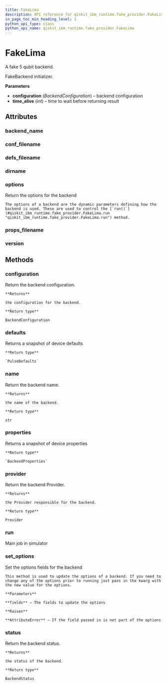 ```yaml
---
title: FakeLima
description: API reference for qiskit_ibm_runtime.fake_provider.FakeLima
in_page_toc_min_heading_level: 1
python_api_type: class
python_api_name: qiskit_ibm_runtime.fake_provider.FakeLima
---
```


# FakeLima

<Class id="qiskit_ibm_runtime.fake_provider.FakeLima" github="https://github.com/Qiskit/qiskit-ibm-runtime/tree/stable/0.22/qiskit_ibm_runtime/fake_provider/backends/lima/fake_lima.py#L31-L38" signature="FakeLima">
  A fake 5 qubit backend.

  FakeBackend initializer.

  **Parameters**

  *   **configuration** (*BackendConfiguration*) – backend configuration
  *   **time\_alive** (*int*) – time to wait before returning result

  ## Attributes

  ### backend\_name

  <Attribute id="qiskit_ibm_runtime.fake_provider.FakeLima.backend_name" name="backend_name" attributeValue="= 'fake_lima'" />

  ### conf\_filename

  <Attribute id="qiskit_ibm_runtime.fake_provider.FakeLima.conf_filename" name="conf_filename" attributeValue="= 'conf_lima.json'" />

  ### defs\_filename

  <Attribute id="qiskit_ibm_runtime.fake_provider.FakeLima.defs_filename" name="defs_filename" attributeValue="= 'defs_lima.json'" />

  ### dirname

  <Attribute id="qiskit_ibm_runtime.fake_provider.FakeLima.dirname" name="dirname" attributeValue="= '/home/runner/work/qiskit-ibm-runtime/qiskit-ibm-runtime/qiskit_ibm_runtime/fake_provider/backends/lima'" />

  ### options

  <Attribute id="qiskit_ibm_runtime.fake_provider.FakeLima.options" name="options">
    Return the options for the backend

    The options of a backend are the dynamic parameters defining how the backend is used. These are used to control the [`run()`](#qiskit_ibm_runtime.fake_provider.FakeLima.run "qiskit_ibm_runtime.fake_provider.FakeLima.run") method.
  </Attribute>

  ### props\_filename

  <Attribute id="qiskit_ibm_runtime.fake_provider.FakeLima.props_filename" name="props_filename" attributeValue="= 'props_lima.json'" />

  ### version

  <Attribute id="qiskit_ibm_runtime.fake_provider.FakeLima.version" name="version" attributeValue="= 1" />

  ## Methods

  ### configuration

  <Function id="qiskit_ibm_runtime.fake_provider.FakeLima.configuration" name="configuration" signature="configuration()">
    Return the backend configuration.

    **Returns**

    the configuration for the backend.

    **Return type**

    BackendConfiguration
  </Function>

  ### defaults

  <Function id="qiskit_ibm_runtime.fake_provider.FakeLima.defaults" name="defaults" github="https://github.com/Qiskit/qiskit-ibm-runtime/tree/stable/0.22/qiskit_ibm_runtime/fake_provider/fake_pulse_backend.py#L29-L33" signature="defaults()">
    Returns a snapshot of device defaults

    **Return type**

    `PulseDefaults`
  </Function>

  ### name

  <Function id="qiskit_ibm_runtime.fake_provider.FakeLima.name" name="name" signature="name()">
    Return the backend name.

    **Returns**

    the name of the backend.

    **Return type**

    str
  </Function>

  ### properties

  <Function id="qiskit_ibm_runtime.fake_provider.FakeLima.properties" name="properties" github="https://github.com/Qiskit/qiskit-ibm-runtime/tree/stable/0.22/qiskit_ibm_runtime/fake_provider/fake_qasm_backend.py#L44-L48" signature="properties()">
    Returns a snapshot of device properties

    **Return type**

    `BackendProperties`
  </Function>

  ### provider

  <Function id="qiskit_ibm_runtime.fake_provider.FakeLima.provider" name="provider" signature="provider()">
    Return the backend Provider.

    **Returns**

    the Provider responsible for the backend.

    **Return type**

    Provider
  </Function>

  ### run

  <Function id="qiskit_ibm_runtime.fake_provider.FakeLima.run" name="run" github="https://github.com/Qiskit/qiskit-ibm-runtime/tree/stable/0.22/qiskit_ibm_runtime/fake_provider/fake_backend.py#L545-L574" signature="run(run_input, **kwargs)">
    Main job in simulator
  </Function>

  ### set\_options

  <Function id="qiskit_ibm_runtime.fake_provider.FakeLima.set_options" name="set_options" signature="set_options(**fields)">
    Set the options fields for the backend

    This method is used to update the options of a backend. If you need to change any of the options prior to running just pass in the kwarg with the new value for the options.

    **Parameters**

    **fields** – The fields to update the options

    **Raises**

    **AttributeError** – If the field passed in is not part of the options
  </Function>

  ### status

  <Function id="qiskit_ibm_runtime.fake_provider.FakeLima.status" name="status" signature="status()">
    Return the backend status.

    **Returns**

    the status of the backend.

    **Return type**

    BackendStatus
  </Function>
</Class>

